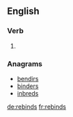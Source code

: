 ==English==

===Verb===
{{head|en|verb form}}

# {{en-third-person singular of|rebind}}

===Anagrams===
* [[bendirs#English|bendirs]]
* [[binders#English|binders]]
* [[inbreds#English|inbreds]]

[[de:rebinds]]
[[fr:rebinds]]